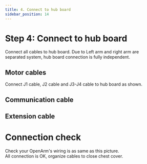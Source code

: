 ```yaml
---
title: 4. Connect to hub board
sidebar_position: 14
---
```



# Step 4: Connect to hub board

Connect all cables to hub board. Due to Left arm and right arm are separated system, hub board connection is fully independent.

## Motor cables

Connect J1 cable, J2 cable and J3-J4 cable to hub board as shown.

<BlockImage src="hardware/electronics-guide/hubboard-motor-connection.png" alt="Motor connection" width="80%" />

## Communication cable

<BlockImage src="hardware/electronics-guide/hubboard-commu-connection.png" alt="Commu connection" width="80%" />


## Extension cable

<BlockImage src="hardware/electronics-guide/hubboard-extension-connection.png" alt="Extention connection" width="80%" />

# Connection check

Check your OpenArm's wiring is as same as this picture.  
All connection is OK, organize cables to close chest cover.

<BlockImage src="hardware/electronics-guide/hubboard-wiring.png" alt="Hub_wiring" width="80%" />
